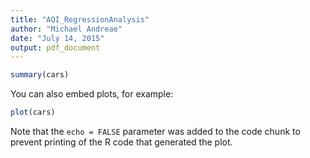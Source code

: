 ```yaml
---
title: "AQI_RegressionAnalysis"
author: "Michael Andreae"
date: "July 14, 2015"
output: pdf_document
---
```



```r
summary(cars)
```

You can also embed plots, for example:

```r
plot(cars)
```

Note that the `echo = FALSE` parameter was added to the code chunk to prevent printing of the R code that generated the plot.
